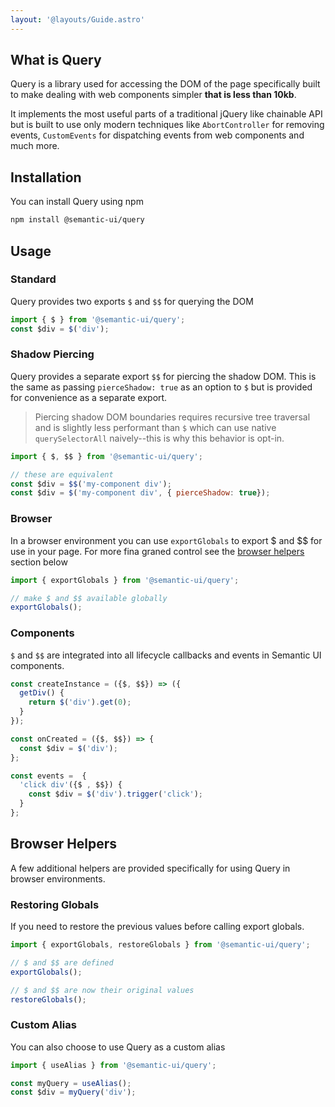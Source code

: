 ```yaml
---
layout: '@layouts/Guide.astro'
---
```



## What is Query

Query is a library used for accessing the DOM of the page specifically built to make dealing with web components simpler **that is less than 10kb**.

It implements the most useful parts of a traditional jQuery like chainable API but is built to use only modern techniques like `AbortController` for removing events, `CustomEvents` for dispatching events from web components and much more.


## Installation

You can install Query using npm

```bash
npm install @semantic-ui/query
```

## Usage


### Standard

Query provides two exports `$` and `$$` for querying the DOM
```javascript
import { $ } from '@semantic-ui/query';
const $div = $('div');
```

### Shadow Piercing

Query provides a separate export `$$` for piercing the shadow DOM. This is the same as passing `pierceShadow: true` as an option to `$` but is provided for convenience as a separate export.

> Piercing shadow DOM boundaries requires recursive tree traversal and is slightly less performant than `$` which can use native `querySelectorAll` naively--this is why this behavior is opt-in.

```javascript
import { $, $$ } from '@semantic-ui/query';

// these are equivalent
const $div = $$('my-component div');
const $div = $('my-component div', { pierceShadow: true});
```

### Browser

In a browser environment you can use `exportGlobals` to export $ and $$ for use in your page. For more fina graned control see the [browser helpers](#browser-helpers) section below

```javascript
import { exportGlobals } from '@semantic-ui/query';

// make $ and $$ available globally
exportGlobals();
```

### Components

`$` and `$$` are integrated into all lifecycle callbacks and events in Semantic UI components.

```javascript
const createInstance = ({$, $$}) => ({
  getDiv() {
    return $('div').get(0);
  }
});
```

```javascript
const onCreated = ({$, $$}) => {
  const $div = $('div');
};
```

```javascript
const events =  {
  'click div'({$ , $$}) {
    const $div = $('div').trigger('click');
  }
};
```

## Browser Helpers

A few additional helpers are provided specifically for using Query in browser environments.

### Restoring Globals
If you need to restore the previous values before calling export globals.
```javascript
import { exportGlobals, restoreGlobals } from '@semantic-ui/query';

// $ and $$ are defined
exportGlobals();

// $ and $$ are now their original values
restoreGlobals();
```

### Custom Alias
You can also choose to use Query as a custom alias
```javascript
import { useAlias } from '@semantic-ui/query';

const myQuery = useAlias();
const $div = myQuery('div');
```


